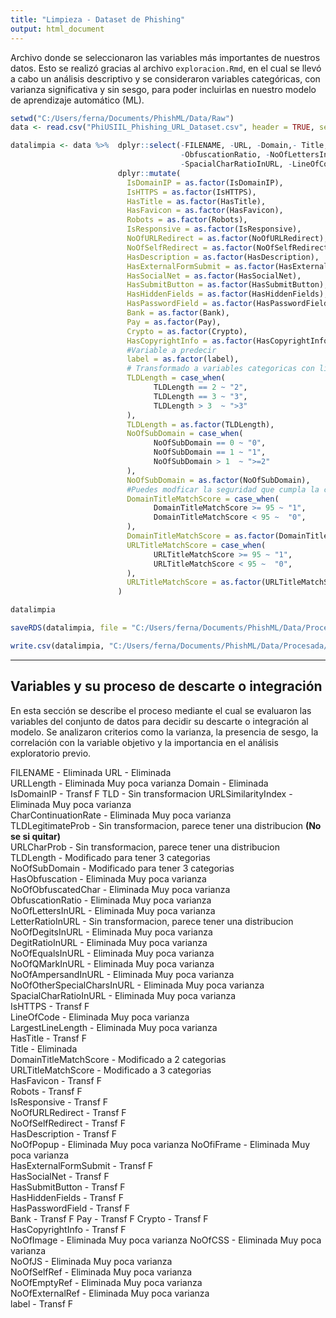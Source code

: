 ```yaml
---
title: "Limpieza - Dataset de Phishing"
output: html_document
---
```



Archivo donde se seleccionaron las variables más importantes de nuestros datos. Esto se realizó gracias al archivo `exploracion.Rmd`, en el cual se llevó a cabo un análisis descriptivo y se consideraron variables categóricas, con varianza significativa y sin sesgo, para poder incluirlas en nuestro modelo de aprendizaje automático (ML).


```r


setwd("C:/Users/ferna/Documents/PhishML/Data/Raw")
data <- read.csv("PhiUSIIL_Phishing_URL_Dataset.csv", header = TRUE, sep = ",")

```


```r


datalimpia <- data %>%  dplyr::select(-FILENAME, -URL, -Domain,- Title, -NoOfObfuscatedChar, -HasObfuscation, -NoOfAmpersandInURL, -URLLength,   -URLSimilarityIndex, CharContinuationRate,  
                                      -ObfuscationRatio, -NoOfLettersInURL, -NoOfDegitsInURL, -DegitRatioInURL, -NoOfEqualsInURL, -NoOfQMarkInURL, -NoOfAmpersandInURL, -NoOfOtherSpecialCharsInURL, 
                                      -SpacialCharRatioInURL, -LineOfCode, -LargestLineLength, -NoOfPopup, -NoOfiFrame, -NoOfImage, -NoOfCSS, -NoOfJS, -NoOfSelfRef, -NoOfEmptyRef, -NoOfExternalRef ) %>%
                        dplyr::mutate(
                          IsDomainIP = as.factor(IsDomainIP),
                          IsHTTPS = as.factor(IsHTTPS),
                          HasTitle = as.factor(HasTitle),
                          HasFavicon = as.factor(HasFavicon),
                          Robots = as.factor(Robots),
                          IsResponsive = as.factor(IsResponsive),
                          NoOfURLRedirect = as.factor(NoOfURLRedirect),
                          NoOfSelfRedirect = as.factor(NoOfSelfRedirect),
                          HasDescription = as.factor(HasDescription),
                          HasExternalFormSubmit = as.factor(HasExternalFormSubmit),
                          HasSocialNet = as.factor(HasSocialNet),                      # ?
                          HasSubmitButton = as.factor(HasSubmitButton),
                          HasHiddenFields = as.factor(HasHiddenFields),                # ?
                          HasPasswordField = as.factor(HasPasswordField),
                          Bank = as.factor(Bank),
                          Pay = as.factor(Pay),
                          Crypto = as.factor(Crypto),
                          HasCopyrightInfo = as.factor(HasCopyrightInfo),              # ?
                          #Variable a predecir
                          label = as.factor(label), 
                          # Transformado a variables categoricas con limitacion de de categorias
                          TLDLength = case_when(
                                TLDLength == 2 ~ "2",
                                TLDLength == 3 ~ "3",
                                TLDLength > 3  ~ ">3"
                          ), 
                          TLDLength = as.factor(TLDLength),
                          NoOfSubDomain = case_when(
                                NoOfSubDomain == 0 ~ "0",
                                NoOfSubDomain == 1 ~ "1",
                                NoOfSubDomain > 1  ~ ">=2"
                          ), 
                          NoOfSubDomain = as.factor(NoOfSubDomain),
                          #Puedes modficar la seguridad que cumpla la condicion o no 
                          DomainTitleMatchScore = case_when(
                                DomainTitleMatchScore >= 95 ~ "1",
                                DomainTitleMatchScore < 95 ~  "0",
                          ), 
                          DomainTitleMatchScore = as.factor(DomainTitleMatchScore),
                          URLTitleMatchScore = case_when(
                                URLTitleMatchScore >= 95 ~ "1",
                                URLTitleMatchScore < 95 ~  "0",
                          ), 
                          URLTitleMatchScore = as.factor(URLTitleMatchScore)
                        )

```

```r
datalimpia
```



```r
saveRDS(datalimpia, file = "C:/Users/ferna/Documents/PhishML/Data/Procesada/datalimpia.rds")
```


```r
write.csv(datalimpia, "C:/Users/ferna/Documents/PhishML/Data/Procesada/datalimpia.csv", row.names = FALSE)

```


---

## Variables y su proceso de descarte o integración

En esta sección se describe el proceso mediante el cual se evaluaron las variables del conjunto de datos para decidir su descarte o integración al modelo. Se analizaron criterios como la varianza, la presencia de sesgo, la correlación con la variable objetivo y la importancia en el análisis exploratorio previo.




FILENAME                      - Eliminada
URL                           - Eliminada                  
URLLength                     - Eliminada Muy poca varianza 
Domain                        - Eliminada                                      
IsDomainIP                    - Transf F
TLD                           - Sin transformacion 
URLSimilarityIndex            - Eliminada Muy poca varianza       
CharContinuationRate          - Eliminada Muy poca varianza   
TLDLegitimateProb             - Sin transformacion, parece tener una distribucion       **(No se si quitar)**   
URLCharProb                   - Sin transformacion, parece tener una distribucion                          
TLDLength                     - Modificado para tener 3 categorias   
NoOfSubDomain                 - Modificado para tener 3 categorias   
HasObfuscation                - Eliminada Muy poca varianza    
NoOfObfuscatedChar            - Eliminada Muy poca varianza       
ObfuscationRatio              - Eliminada Muy poca varianza       
NoOfLettersInURL              - Eliminada Muy poca varianza            
LetterRatioInURL              - Sin transformacion, parece tener una distribucion       
NoOfDegitsInURL               - Eliminada Muy poca varianza         
DegitRatioInURL               - Eliminada Muy poca varianza        
NoOfEqualsInURL               - Eliminada Muy poca varianza        
NoOfQMarkInURL                - Eliminada Muy poca varianza           
NoOfAmpersandInURL            - Eliminada Muy poca varianza        
NoOfOtherSpecialCharsInURL    - Eliminada Muy poca varianza                   
SpacialCharRatioInURL         - Eliminada Muy poca varianza               
IsHTTPS                       - Transf F           
LineOfCode                    - Eliminada Muy poca varianza           
LargestLineLength             - Eliminada Muy poca varianza               
HasTitle                      - Transf F           
Title                         - Eliminada            
DomainTitleMatchScore         - Modificado a 2 categorias            
URLTitleMatchScore            - Modificado a 3 categorias        
HasFavicon                    - Transf F           
Robots                        - Transf F    
IsResponsive                  - Transf F             
NoOfURLRedirect               - Transf F            
NoOfSelfRedirect              - Transf F       
HasDescription                - Transf F            
NoOfPopup                     - Eliminada Muy poca varianza
NoOfiFrame                    - Eliminada Muy poca varianza    
HasExternalFormSubmit         - Transf F            
HasSocialNet                  - Transf F    
HasSubmitButton               - Transf F        
HasHiddenFields               - Transf F    
HasPasswordField              - Transf F        
Bank                          - Transf F
Pay                           - Transf F
Crypto                        - Transf F    
HasCopyrightInfo              - Transf F        
NoOfImage                     - Eliminada Muy poca varianza
NoOfCSS                       - Eliminada Muy poca varianza   
NoOfJS                        - Eliminada Muy poca varianza   
NoOfSelfRef                   - Eliminada Muy poca varianza   
NoOfEmptyRef                  - Eliminada Muy poca varianza   
NoOfExternalRef               - Eliminada Muy poca varianza   
label                         - Transf F
